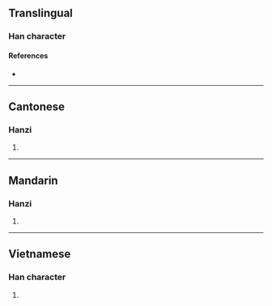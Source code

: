 {{character info}}
==Translingual==

===Han character===
{{Han char|rn=64|rad=手|as=21|sn=24|four=57036|canj=QVOI|ids=⿰扌蠡}}

====References====
* {{Han ref|kx=0465.120|dkj=13052|dj=0814.070|hdz=31992.100|uh=652D|ud=25901|bh=F8A9|bd=63657}}

----

==Cantonese==

===Hanzi===
{{yue-hanzi|jyut=[[lai5]]|y=lai5}}

# {{rfdef|yue|sort=手21}}

----

==Mandarin==

===Hanzi===
{{cmn-hanzi|pin=[[lì]] ([[li4]])|wg=li<sup>4</sup>}}

# {{rfdef|cmn|sort=手21}}

----

==Vietnamese==

===Han character===
{{vi-hantu|[[lảy]]|rs=手21}}

# {{rfdef|vi|sort=手21}}